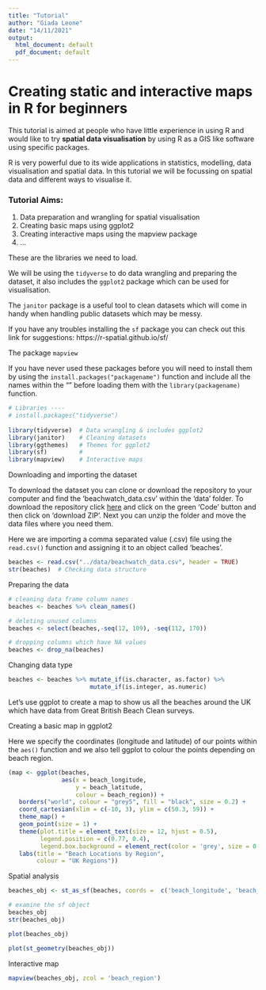 ```yaml
---
title: "Tutorial"
author: "Giada Leone"
date: "14/11/2021"
output:
  html_document: default
  pdf_document: default
---
```


# Creating **static and interactive** maps in R for beginners

This tutorial is aimed at people who have little experience in using R and would like to try **spatial data visualisation** by using R as a GIS like software using specific packages.

R is very powerful due to its wide applications in statistics, modelling, data visualisation and spatial data. In this tutorial we will be focussing on spatial data and different ways to visualise it.

### Tutorial Aims:
1. Data preparation and wrangling for spatial visualisation
2. Creating basic maps using ggplot2
3. Creating interactive maps using the mapview package
4. ...

These are the libraries we need to load. 

We will be using the ```tidyverse``` to do data wrangling and preparing the dataset, it also includes the ```ggplot2``` package which can be used for visualisation.

The ```janitor``` package is a useful tool to clean datasets which will come in handy when handling public datasets which may be messy.

If you have any troubles installing the ```sf``` package you can check out this link for suggestions: https://r-spatial.github.io/sf/ 

The package ```mapview```

If you have never used these packages before you will need to install them by using the ```install.packages("packagename")``` function and include all the names within the "" before loading them with the ```library(packagename)``` function.
```r
# Libraries ----
# install.packages("tidyverse")
   
library(tidyverse)  # Data wrangling & includes ggplot2
library(janitor)    # Cleaning datasets
library(ggthemes)   # Themes for ggplot2
library(sf)         # 
library(mapview)    # Interactive maps
```

Downloading and importing the dataset

To download the dataset you can clone or download the repository to your computer and find the 'beachwatch_data.csv' within the 'data' folder. To download the repository click [here](https://github.com/EdDataScienceEES/tutorial-giadaleone99) and click on the green 'Code' button and then click on 'download ZIP'. Next you can unzip the folder and move the data files where you need them.


Here we are importing a comma separated value (.csv) file using the ```read.csv()``` function and assigning it to an object called 'beaches'. 

```r
beaches <- read.csv("../data/beachwatch_data.csv", header = TRUE)
str(beaches)  # Checking data structure
```

Preparing the data
```r
# cleaning data frame column names
beaches <- beaches %>% clean_names() 

# deleting unused columns
beaches <- select(beaches,-seq(12, 109), -seq(112, 170))  

# dropping columns which have NA values
beaches <- drop_na(beaches)  

```

Changing data type

```r
beaches <- beaches %>% mutate_if(is.character, as.factor) %>% 
                       mutate_if(is.integer, as.numeric)

```


Let's use ggplot to create a map to show us all the beaches around the UK which have data from Great British Beach Clean surveys. 

Creating a basic map in ggplot2







Here we specify the coordinates (longitude and latitude) of our points within the ```aes()``` function and we also tell ggplot to colour the points depending on beach region.





```r
(map <- ggplot(beaches,
               aes(x = beach_longitude,
                   y = beach_latitude, 
                   colour = beach_region)) +
   borders("world", colour = "grey5", fill = "black", size = 0.2) +
   coord_cartesian(xlim = c(-10, 3), ylim = c(50.3, 59)) +
   theme_map() +
   geom_point(size = 1) +
   theme(plot.title = element_text(size = 12, hjust = 0.5),
         legend.position = c(0.77, 0.4),
         legend.box.background = element_rect(color = 'grey', size = 0.5)) +
   labs(title = "Beach Locations by Region",
        colour = "UK Regions"))
```










Spatial analysis 
```r
beaches_obj <- st_as_sf(beaches, coords =  c('beach_longitude', 'beach_latitude'), crs = 4326)

# examine the sf object
beaches_obj
str(beaches_obj)

plot(beaches_obj)

plot(st_geometry(beaches_obj))
```

Interactive map 
```r
mapview(beaches_obj, zcol = 'beach_region')
```
